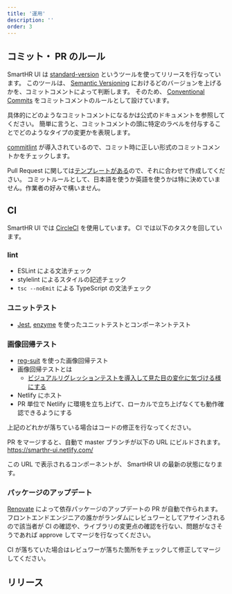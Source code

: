 ```yaml
---
title: '運用'
description: ''
order: 3
---
```


## コミット・ PR のルール

SmartHR UI は [standard-version](https://github.com/conventional-changelog/standard-version) というツールを使ってリリースを行なっています。
このツールは、 [Semantic Versioning](https://semver.org/lang/ja/) におけるどのバージョンを上げるかを、コミットコメントによって判断します。
そのため、 [Conventional Commits](https://www.conventionalcommits.org/en/v1.0.0/) をコミットコメントのルールとして設けています。

具体的にどのようなコミットコメントになるかは公式のドキュメントを参照してください。
簡単に言うと、コミットコメントの頭に特定のラベルを付与することでどのようなタイプの変更かを表現します。

[commitlint](https://github.com/conventional-changelog/commitlint) が導入されているので、コミット時に正しい形式のコミットコメントかをチェックします。

Pull Request に関しては[テンプレートがある](https://github.com/kufu/smarthr-ui/blob/master/.github/PULL_REQUEST_TEMPLATE.md)ので、それに合わせて作成してください。
コミットルールとして、日本語を使うか英語を使うかは特に決めていません。作業者の好みで構いません。

## CI

SmartHR UI では [CircleCI](https://circleci.com/) を使用しています。
CI では以下のタスクを回しています。

### lint
- ESLint による文法チェック
- stylelint によるスタイルの記述チェック
- `tsc --noEmit` による TypeScript の文法チェック

### ユニットテスト
- [Jest](https://jestjs.io/ja/), [enzyme](https://github.com/enzymejs/enzyme) を使ったユニットテストとコンポーネントテスト

### 画像回帰テスト

- [reg-suit](https://github.com/reg-viz/reg-suit) を使った画像回帰テスト
- 画像回帰テストとは
    - [ビジュアルリグレッションテストを導入して見た目の変化に気づける様にする](https://tech.misoca.jp/entry/2018/04/27/153000)
- Netlify にホスト
- PR 単位で Netlify に環境を立ち上げて、ローカルで立ち上げなくても動作確認できるようにする

上記のどれかが落ちている場合はコードの修正を行なってください。

PR をマージすると、自動で master ブランチが以下の URL にビルドされます。
https://smarthr-ui.netlify.com/

この URL で表示されるコンポーネントが、 SmartHR UI の最新の状態になります。

### パッケージのアップデート

[Renovate](https://github.com/renovatebot/renovate) によって依存パッケージのアップデートの PR が自動で作られます。
フロントエンドエンジニアの誰かがランダムにレビュワーとしてアサインされるので該当者が CI の確認や、ライブラリの変更点の確認を行ない、問題がなさそうであれば approve してマージを行なってください。

CI が落ちていた場合はレビュワーが落ちた箇所をチェックして修正してマージしてください。


## リリース
